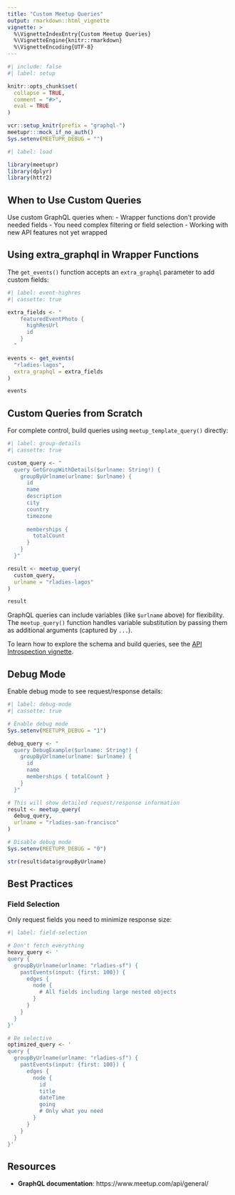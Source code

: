 ```yaml
---
title: "Custom Meetup Queries"
output: rmarkdown::html_vignette
vignette: >
  %\VignetteIndexEntry{Custom Meetup Queries}
  %\VignetteEngine{knitr::rmarkdown}
  %\VignetteEncoding{UTF-8}
---
```


```r
#| include: false
#| label: setup

knitr::opts_chunk$set(
  collapse = TRUE,
  comment = "#>",
  eval = TRUE
)

vcr::setup_knitr(prefix = "graphql-")
meetupr:::mock_if_no_auth()
Sys.setenv(MEETUPR_DEBUG = "")
```

```r
#| label: load

library(meetupr)
library(dplyr)
library(httr2)
```


## When to Use Custom Queries

Use custom GraphQL queries when:
- Wrapper functions don't provide needed fields
- You need complex filtering or field selection
- Working with new API features not yet wrapped

## Using extra_graphql in Wrapper Functions

The `get_events()` function accepts an `extra_graphql` parameter to add custom fields:

```r
#| label: event-highres
#| cassette: true

extra_fields <- "
    featuredEventPhoto {
      highResUrl
      id
    }
  "

events <- get_events(
  "rladies-lagos",
  extra_graphql = extra_fields
)

events
```

## Custom Queries from Scratch

For complete control, build queries using `meetup_template_query()` directly:

```r
#| label: group-details
#| cassette: true

custom_query <- "
  query GetGroupWithDetails($urlname: String!) {
    groupByUrlname(urlname: $urlname) {
      id
      name
      description
      city
      country
      timezone
      
      memberships {
        totalCount
      }
    }
  }"

result <- meetup_query(
  custom_query,
  urlname = "rladies-lagos"
)

result

```

GraphQL queries can include variables (like `$urlname` above) for flexibility.
The `meetup_query()` function handles variable substitution by passing them as additional arguments (captured by `...`).

To learn how to explore the schema and build queries, see the [API Introspection vignette](introspection.html).

## Debug Mode

Enable debug mode to see request/response details:

```r
#| label: debug-mode
#| cassette: true

# Enable debug mode
Sys.setenv(MEETUPR_DEBUG = "1")

debug_query <- "
  query DebugExample($urlname: String!) {
    groupByUrlname(urlname: $urlname) {
      id
      name
      memberships { totalCount }
    }
  }"

# This will show detailed request/response information
result <- meetup_query(
  debug_query,
  urlname = "rladies-san-francisco"
)

# Disable debug mode
Sys.setenv(MEETUPR_DEBUG = "0")

str(result$data$groupByUrlname)

```


## Best Practices

### Field Selection
Only request fields you need to minimize response size:

```r
#| label: field-selection

# Don't fetch everything
heavy_query <- '
query {
  groupByUrlname(urlname: "rladies-sf") {
    pastEvents(input: {first: 100}) {
      edges {
        node {
          # All fields including large nested objects
        }
      }
    }
  }
}'

# Be selective
optimized_query <- '
query {
  groupByUrlname(urlname: "rladies-sf") {
    pastEvents(input: {first: 100}) {
      edges {
        node {
          id
          title
          dateTime
          going
          # Only what you need
        }
      }
    }
  }
}'
```


## Resources

- **GraphQL documentation**: https://www.meetup.com/api/general/
